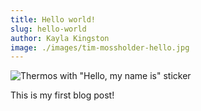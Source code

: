 ```yaml
---
title: Hello world!
slug: hello-world
author: Kayla Kingston
image: ./images/tim-mossholder-hello.jpg
---
```


![Thermos with "Hello, my name is" sticker](./images/tim-mossholder-hello.jpg)


This is my first blog post!